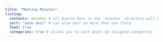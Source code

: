 ```yaml
---
title: "Meeting Minutes"
listing: 
  contents: minutes # all Quarto docs in the `minutes` directory will be included on your listing page
  sort: "date desc" # can also sort on more than one field
  feed: true
  categories: true # allows you to sort posts by assigned categories 
---
```

